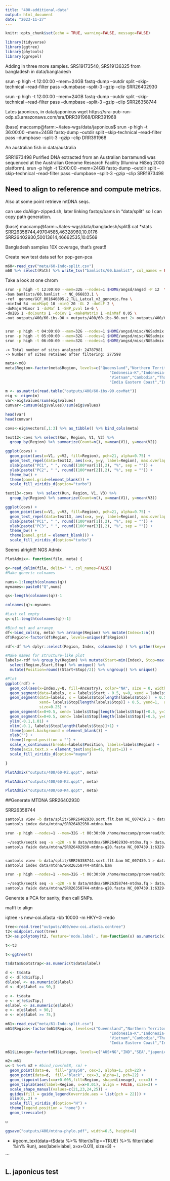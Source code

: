 ```yaml
---
title: "400-additional-data"
output: html_document
date: "2023-11-27"
---
```


```r
knitr::opts_chunk$set(echo = TRUE, warning=FALSE, message=FALSE)
```

```r
library(tidyverse)
library(ggtree)
library(phytools)
library(ggrepel)
```

Adding in three more samples.
SRS19173540, SRS19136325 from bangladesh in data/bangladesh

 srun -p high -t 12:00:00 --mem=24GB fastq-dump --outdir split --skip-technical --read-filter pass --dumpbase --split-3 --gzip --clip SRR26402930  
 
  srun -p high -t 12:00:00 --mem=24GB fastq-dump --outdir split --skip-technical --read-filter pass --dumpbase --split-3 --gzip --clip SRR26358744   
 
Lates japonicus, in data/japonicus
wget https://sra-pub-run-odp.s3.amazonaws.com/sra/DRR391968/DRR391968

(base) maccamp@farm:~/lates-wgs/data/japonicus$ srun -p high -t 36:00:00 --mem=24GB fastq-dump --outdir split --skip-technical --read-filter pass --dumpbase --split-3 --gzip --clip DRR391968     

An australian fish in data/australia 

SRR1973498
 Purified DNA extracted from an Australian barramundi was sequenced at the Australian Genome Research Facility (Illumina HiSeq 2000 platform).
 srun -p high -t 12:00:00 --mem=24GB fastq-dump --outdir split --skip-technical --read-filter pass --dumpbase --split-3 --gzip --clip SRR1973498     

## Need to align to reference and compute metrics. 

Also at some point retrieve mtDNA seqs.

can use doAlign-zipped.sh, later  linking fastqs/bams in "data/split" so I can copy path generation.

(base) maccamp@farm:~/lates-wgs/data/bangladesh/split$ cat *stats
SRR26358744,49704585,46328960,10.0176
SRR26402930,50013614,46662535,10.0569

Bangladesh samples 10X coverage, that's great!!

Create new test data set for pop-gen-pca


```r
m60<-read_csv("meta/60-Indo-split.csv")
m60 %>% select(Path) %>% write_tsv("bamlists/60.bamlist", col_names = FALSE)
```

Take a look at one chrom
```sh
srun -p high -t 12:00:00 --mem=32G --nodes=1 $HOME/angsd/angsd -P 12  \
-bam bamlists/60.bamlist -r NC_066833.1 \
-ref  genome/GCF_001640805.2_TLL_Latcal_v3_genomic.fna \
-minInd 54 -minMapQ 10 -minQ 20 -GL 2 -doGLF 2 \
-doMajorMinor 1 -doMaf 1 -SNP_pval 1e-6 \
-doIBS 1 -doCounts 1 -doCov 1 -makeMatrix 1 -minMaf 0.05 \
-out outputs/400/60-ibs-90 > outputs/400/60-ibs-90.out 2> outputs/400/60-ibs-90.err &


srun -p high -t 04:00:00 --mem=32G --nodes=1 $HOME/angsd/misc/NGSadmix -P 12 -likes outputs/400/60-ibs-90.beagle.gz -K 2 -o outputs/400/60-K2 &
srun -p high -t 05:00:00 --mem=32G --nodes=1 $HOME/angsd/misc/NGSadmix -P 12 -likes outputs/400/60-ibs-90.beagle.gz -K 3 -o outputs/400/60-K3 &
srun -p high -t 06:00:00 --mem=32G --nodes=1 $HOME/angsd/misc/NGSadmix -P 12 -likes outputs/400/60-ibs-90.beagle.gz -K 4 -o outputs/400/60-K4 &

```


	-> Total number of sites analyzed: 24787981    
	-> Number of sites retained after filtering: 277598     


```r
meta<-m60
meta$Region<-factor(meta$Region, levels=c("Queensland","Northern Territory","Papua New Guinea",
                                              "Indonesia-K","Indonesia-SJ","Indonesia-SU","Philippines",
                                              "Vietnam","Cambodia","Thailand", "Bangladesh",
                                              "India Eastern Coast","India Western Coast"))

m <- as.matrix(read.table("outputs/400/60-ibs-90.covMat"))
eig <- eigen(m)
var<-eig$values/sum(eig$values)
cumvar<-cumsum(eig$values)/sum(eig$values)

head(var)
head(cumvar)
```


```r
covs<-eig$vectors[,1:3] %>% as_tibble() %>% bind_cols(meta)

text12<-covs %>% select(Run, Region, V1, V2) %>%
  group_by(Region) %>% summarize(Count=n(), x=mean(V1), y=mean(V2))

ggplot(covs) +
  geom_point(aes(x=V1, y=V2, fill=Region), pch=21, alpha=0.75) +
  geom_text_repel(data=text12, aes(x=x, y=y, label=Region), max.overlaps = Inf) +
  xlab(paste("PC1", " ", round((100*var[1]),2), "%", sep = "")) +
  ylab(paste("PC2", " ", round((100*var[2]),2), "%", sep = "")) +
  theme_bw() +
  theme(panel.grid=element_blank()) +
  scale_fill_viridis_d(option="turbo")
```

```r
text13<-covs  %>% select(Run, Region, V1, V3) %>%
  group_by(Region) %>% summarize(Count=n(), x=mean(V1), y=mean(V3))

ggplot(covs) +
  geom_point(aes(x=V1, y=V3, fill=Region), pch=21, alpha=0.75) +
  geom_text_repel(data=text13, aes(x=x, y=y, label=Region), max.overlaps = Inf) +
  xlab(paste("PC1", " ", round((100*var[1]),2), "%", sep = "")) +
  ylab(paste("PC3", " ", round((100*var[3]),2), "%", sep = "")) +
  theme_bw() +
  theme(panel.grid = element_blank()) +
  scale_fill_viridis_d(option="turbo")
```


Seems alright!! NGS Admix 

```r
PlotAdmix<- function(file, meta) {

q<-read_delim(file, delim=" ", col_names=FALSE)
#Make generic colnames

nums<-1:length(colnames(q))
mynames<-paste0("Q",nums)

qs<-length(colnames(q))-1

colnames(q)<-mynames

#Last col empty
q<-q[1:length(colnames(q))-1]

#Bind met and arrange 
df<-bind_cols(q, meta) %>% arrange(Region) %>% mutate(Index=1:n())
df$Region<-factor(df$Region, levels=unique(df$Region))

rdf<-df %>% dplyr::select(Region, Index, colnames(q) ) %>% gather(key=Ancestry, value=Q, 3:(3+length(colnames(q))-1))

#Make names for structure-like plot
labels<-rdf %>% group_by(Region) %>% mutate(Start=min(Index), Stop=max(Index)) %>% 
  select(Region,Start,Stop) %>% unique() %>% 
  mutate(Position=round((Start+Stop)/2)) %>% ungroup() %>% unique()

#Plot
ggplot(rdf) + 
  geom_col(aes(x=Index,y=Q, fill=Ancestry), color="NA", size = 0, width = 1) +
  geom_segment(data=labels, x = labels$Start - 0.5, y=0, xend = labels$Start-0.5, yend=1, alpha=0.9, size=0.25) +
  geom_segment(data=labels, x = labels$Stop[length(labels$Stop)]  + 0.5, y=0, 
               xend= labels$Stop[length(labels$Stop)] + 0.5, yend=1,  alpha=0.9,
               size=0.25) +
  geom_segment(x=0+0.5, xend= labels$Stop[length(labels$Stop)]+0.5, y=1, yend=1, alpha=0.9, size=0.25) +
  geom_segment(x=0+0.5, xend= labels$Stop[length(labels$Stop)]+0.5, y=0, yend=0, alpha=0.9, size=0.25) +
  ylim(-0.1,1.01) +
  xlim(-0.1, labels$Stop[length(labels$Stop)]+1) +
  theme(panel.background = element_blank()) +
  xlab("") +
  theme(legend.position = "") +
  scale_x_continuous(breaks=labels$Position, labels=labels$Region) +
  theme(axis.text.x = element_text(angle=45, hjust=1)) +
  scale_fill_viridis_d(option="magma")

}
```

```r
PlotAdmix("outputs/400/60-K2.qopt", meta)
```

```r
PlotAdmix("outputs/400/60-K3.qopt", meta)
```


```r
PlotAdmix("outputs/400/60-K4.qopt", meta)
```

##Generate MTDNA
SRR26402930 

SRR26358744
```sh
samtools view -b data/split/SRR26402930.sort.flt.bam NC_007439.1 > data/mtdna/SRR26402930-mtdna.bam
samtools index data/mtdna/SRR26402930-mtdna.bam

srun -p high --nodes=1 --mem=32G -t 00:30:00 /home/maccamp/proovread/bin/bam2cns --bam data/mtdna/SRR26402930-mtdna.bam --ref genome/NC_007439.1.fasta --prefix data/mtdna/SRR26402930-mtdna

 ~/seqtk/seqtk seq -a -q20 -n N data/mtdna/SRR26402930-mtdna.fq > data/mtdna/SRR26402930-mtdna-q20.fasta
samtools faidx data/mtdna/SRR26402930-mtdna-q20.fasta NC_007439.1:6329-7879 > data/mtdna/SRR26402930-coi.fasta


samtools view -b data/split/SRR26358744.sort.flt.bam NC_007439.1 > data/mtdna/SRR26358744-mtdna.bam
samtools index data/mtdna/SRR26358744-mtdna.bam

srun -p high --nodes=1 --mem=32G -t 00:30:00 /home/maccamp/proovread/bin/bam2cns --bam data/mtdna/SRR26358744-mtdna.bam --ref genome/NC_007439.1.fasta --prefix data/mtdna/SRR26358744-mtdna

 ~/seqtk/seqtk seq -a -q20 -n N data/mtdna/SRR26358744-mtdna.fq > data/mtdna/SRR26358744-mtdna-q20.fasta
samtools faidx data/mtdna/SRR26358744-mtdna-q20.fasta NC_007439.1:6329-7879 > data/mtdna/SRR26358744-coi.fasta

```
Generate a PCA for sanity, then call SNPs.

mafft to align

iqtree -s new-coi.afasta -bb 10000 -m HKY+G --redo 


```r
tree<-read.tree("outputs/400/new-coi.afasta.contree")
t2<-midpoint.root(tree)
t3<-as.polytomy(t2, feature='node.label', fun=function(x) as.numeric(x) < 75)

t<-t3

t<-ggtree(t)

t$data$Bootstrap<-as.numeric(t$data$label)

d <- t$data
d <- d[!d$isTip,]
d$label <- as.numeric(d$label)
d <- d[d$label >= 90,]

e <- t$data
e <- e[!e$isTip,]
e$label <- as.numeric(e$label)
e <- e[e$label < 90,]
e <- e[e$label >= 75,]
```


```r
m61<-read_csv("meta/61-Indo-split.csv")
m61$Region<-factor(m61$Region, levels=c("Queensland","Northern Territory","Papua New Guinea",
                                              "Indonesia-K","Indonesia-SJ","Indonesia-SU","Philippines",
                                              "Vietnam","Cambodia","Thailand", "Bangladesh",
                                              "India Eastern Coast","India Western Coast"))

m61$Lineage<-factor(m61$Lineage, levels=c("AUS+NG","IND","SEA","japonicus"))
```


```r
m2<-m61
u<-t %<+% m2 + #bind_rows(m58, rm) +
  geom_point(data=e,  fill="gray50", cex=3, alpha=1, pch=22) +
  geom_point(data=d,  fill="black", cex=3, alpha=1, pch=22) +
  geom_tippoint(aes(x=x+0.005,fill=Region, shape=Lineage), cex=3) +
  geom_tiplab(aes(label=Region, x=x+0.01), align = FALSE, size=3) +
  scale_shape_manual(values=c(21,23,24,25)) +
  guides(fill = guide_legend(override.aes = list(pch = 22))) +
  xlim(0,.2) +
  scale_fill_viridis_d(option="H") +
  theme(legend.position = "none") +
  geom_treescale()

u

ggsave("outputs/400/mtdna-phylo.pdf", width=6.5, height=8)

```
+
  #geom_text(data=t$data %>% filter(isTip==TRUE) %>% filter(label %in% Run), aes(label=label, x=x+0.01), size=3) +


```

## L. japonicus test


